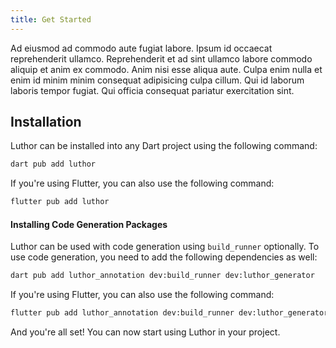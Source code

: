 ```yaml
---
title: Get Started
---
```


Ad eiusmod ad commodo aute fugiat labore. Ipsum id occaecat reprehenderit ullamco. Reprehenderit et ad sint ullamco labore commodo aliquip et anim ex commodo. Anim nisi esse aliqua aute. Culpa enim nulla et enim id minim minim consequat adipisicing culpa cillum. Qui id laborum laboris tempor fugiat. Qui officia consequat pariatur exercitation sint.

## Installation

Luthor can be installed into any Dart project using the following command:

```bash
dart pub add luthor
```

If you're using Flutter, you can also use the following command:

```bash
flutter pub add luthor
```

#### Installing Code Generation Packages

Luthor can be used with code generation using `build_runner` optionally. To use code generation, you need to add the following dependencies as well:

```bash
dart pub add luthor_annotation dev:build_runner dev:luthor_generator
```

If you're using Flutter, you can also use the following command:

```bash
flutter pub add luthor_annotation dev:build_runner dev:luthor_generator
```

And you're all set! You can now start using Luthor in your project.